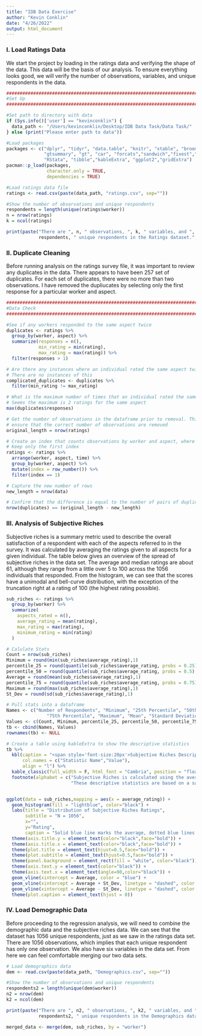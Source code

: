 ```yaml
---
title: "IDB Data Exercise"
author: "Kevin Conklin"
date: "4/26/2022"
output: html_document
---
```



### I. Load Ratings Data

We start the project by loading in the ratings data and verifying the shape of the data. This data will be the basis of our
analysis. To ensure everything looks good, we will verify the number of observations, variables, and unique respondents in 
the data.

```r

################################################################################
#Set Up
################################################################################

#Set path to directory with data
if (Sys.info()['user'] == "kevinconklin") {
  data_path <- "/Users/kevinconklin/Desktop/IDB Data Task/Data Task/"
} else (print("Please enter path to data"))

#Load packages
packages <- c("dplyr", "tidyr", "data.table", "knitr", "xtable", "broom", "survey",
              "gtsummary", "gt", "car", "forcats","sandwich","fixest","modelsummary", 
              "RStata", "tibble","kableExtra", "ggplot2","gridExtra")
pacman::p_load(packages,
               character.only = TRUE,
               dependencies = TRUE)

#Load ratings data file
ratings <- read.csv(paste(data_path, "ratings.csv", sep=""))

#Show the number of observations and unique respondents
respondents = length(unique(ratings$worker))
n = nrow(ratings)
k = ncol(ratings)

print(paste("There are ", n, " observations, ", k, " variables, and ",
            respondents, " unique respondents in the Ratings dataset.",sep=""))

```

### II. Duplicate Cleaning

Before running analysis on the ratings survey file, it was important to review any duplicates in the data. There appears
to have been 257 set of duplicates. For each set of duplicates, there were no more than two observations. I have removed
the dupliucates by selecting only the first response for a particular worker and aspect. 

```r

################################################################################
#Data Check
################################################################################

#See if any workers responded to the same aspect twice
duplicates <- ratings %>%
  group_by(worker, aspect) %>%
  summarize(responses = n(),
            min_rating = min(rating),
            max_rating = max(rating)) %>%
  filter(responses > 1)

# Are there any instances where an individual rated the same aspect twice, but with different ratings?
# There are no instances of this
complicated_duplicates <- duplicates %>% 
  filter(min_rating != max_rating)

# What is the maximum number of times that an individual rated the same aspect?
# Seems the maximum is 2 ratings for the same aspect 
max(duplicates$responses)

# Get the number of observations in the dataframe prior to removal. This will help
# ensure that the correct number of observations are removed
original_length = nrow(ratings)

# Create an index that counts observations by worker and aspect, where 1 is assigned to the first rating
# Keep only the first index
ratings <- ratings %>%
  arrange(worker, aspect, time) %>%
  group_by(worker, aspect) %>%
  mutate(index = row_number()) %>%
  filter(index == 1)

# Capture the new number of rows
new_length = nrow(data)

# Confirm that the difference is equal to the number of pairs of duplicates
nrow(duplicates) == (original_length - new_length)

```

### III. Analysis of Subjective Riches

Subjective riches is a summary metric used to describe the overall satisfaction of a respondent with each of the aspects
referred to in the survey. It was calculated by averaging the ratings given to all aspects for a given individual. The 
table below gives an overview of the spread of subjective riches in the data set. The average and median ratings are about
61, although they range from a little over 5 to 100 across the 1056 individuals that responded. From the histogram, we can
see that the scores have a unimodal and bell-curve distribution, with the exception of the truncation right at a rating of 100 (the highest rating possible).

```r

sub_riches <- ratings %>%
  group_by(worker) %>%
  summarize(
    aspects_rated = n(),
    average_rating = mean(rating),
    max_rating = max(rating),
    minimum_rating = min(rating)
  ) 

# Calulate Stats
Count = nrow(sub_riches)
Minimum = round(min(sub_riches$average_rating),1)
percentile_25 = round(quantile(sub_riches$average_rating, probs = 0.25),1)
percentile_50 = round(quantile(sub_riches$average_rating, probs = 0.5),1)
Average = round(mean(sub_riches$average_rating),1)
percentile_75 = round(quantile(sub_riches$average_rating, probs = 0.75),1)
Maximum = round(max(sub_riches$average_rating),1)
St_Dev = round(sd(sub_riches$average_rating),1)

# Pull stats into a dataframe
Names <- c("Number of Respondents", "Minimum", "25th Percentile", "50th Percentile", 
               "75th Percentile", "Maximum", "Mean", "Standard Deviation")
Values <- c(Count, Minimum, percentile_25, percentile_50, percentile_75, Maximum, Average, St_Dev)
tb <- cbind(Names, Values) 
rownames(tb) <- NULL

# Create a table using kableExtra to show the descriptive statistics
tb %>%
  kbl(caption = "<span style='font-size:20px'>Subjective Riches Descriptive Statistics</span>",
      col.names = c("Statistic Name","Value"),
      align = "l") %>%
  kable_classic(full_width = F, html_font = "Cambria", position = "float_left") %>%
  footnote(alphabet = c("Subjective Riches is calculated using the average rating  17 aspects",
                        "These descriptive statistics are based on a sample of 1056 respondants"))


ggplot(data = sub_riches,mapping = aes(x = average_rating)) +
  geom_histogram(fill = "lightblue", color="black") +
  labs(title = "Distribution of Subjective Riches Ratings", 
       subtitle = "N = 1056",
       x="", 
       y="Rating",
       caption = "Solid blue line marks the average, dotted blue lines are standard deviation") +
  theme(axis.title.y = element_text(color="black",face="bold")) +
  theme(axis.title.x = element_text(color="black",face="bold")) +
  theme(plot.title = element_text(hjust=0.5,face="bold")) +
  theme(plot.subtitle = element_text(hjust=0.5,face="bold")) +
  theme(panel.background = element_rect(fill = "white", color="black")) +
  theme(axis.text.y = element_text(color="black")) +
  theme(axis.text.x = element_text(angle=90,color="black")) +
  geom_vline(xintercept = Average, color = "blue") +
  geom_vline(xintercept = Average + St_Dev, linetype = "dashed", color = "blue") +
  geom_vline(xintercept = Average - St_Dev, linetype = "dashed", color = "blue") +
  theme(plot.caption = element_text(hjust = 0))


```


### IV. Load Demographic Data

Before proceeding to the regression analysis, we will need to combine the demographic data and the subjective
riches data. We can see that the dataset has 1056 unique respondents, just as we saw in the ratings data set. There are 
1056 observations, which implies that each unique respondent has only one observation. We also have six variables in the
data set. From here we can feel comfortable merging our two data sets. 

```r

# Load demographics data
dem <- read.csv(paste(data_path, "Demographics.csv", sep=""))

#Show the number of observations and unique respondents
respondents2 = length(unique(dem$worker))
n2 = nrow(dem)
k2 = ncol(dem)

print(paste("There are ", n2, " observations, ", k2, " variables, and ",
            respondents2, " unique respondents in the Demographics dataset.",sep=""))

merged_data <- merge(dem, sub_riches, by = "worker")


```









